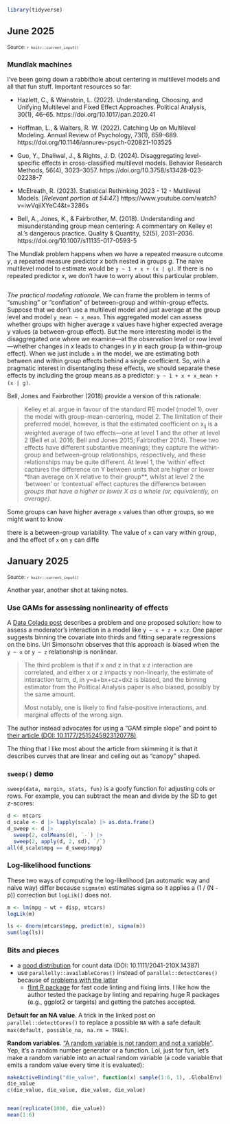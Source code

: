 <!--- Timestamp to trigger book rebuilds: `r Sys.time()` --->

```r
library(tidyverse)
```




## June 2025

<small>Source: <code>`r knitr::current_input()`</code></small>

### Mundlak machines

I've been going down a rabbithole about centering in multilevel models and all
that fun stuff. Important resources so far:

- Hazlett, C., & Wainstein, L. (2022). Understanding, Choosing, and Unifying Multilevel and Fixed Effect Approaches. Political Analysis, 30(1), 46–65. https://doi.org/10.1017/pan.2020.41

- Hoffman, L., & Walters, R. W. (2022). Catching Up on Multilevel Modeling. Annual Review of Psychology, 73(1), 659–689. https://doi.org/10.1146/annurev-psych-020821-103525

- Guo, Y., Dhaliwal, J., & Rights, J. D. (2024). Disaggregating level-specific effects in cross-classified multilevel models. Behavior Research Methods, 56(4), 3023–3057. https://doi.org/10.3758/s13428-023-02238-7

- McElreath, R. (2023). Statistical Rethinking 2023 - 12 - Multilevel Models. [*Relevant portion at 54:47.*] https://www.youtube.com/watch?v=iwVqiiXYeC4&t=3286s

- Bell, A., Jones, K., & Fairbrother, M. (2018). Understanding and misunderstanding group mean centering: A commentary on Kelley et al.’s dangerous practice. Quality & Quantity, 52(5), 2031–2036. https://doi.org/10.1007/s11135-017-0593-5

The Mundlak problem happens when we have a repeated measure outcome *y*, a
repeated measure predictor *x* both nested in groups *g*. The naive
multilevel model to estimate would be `y ~ 1 + x + (x | g)`. If there is
no repeated predictor *x*, we don't have to worry about this particular
problem. 


```r

```





*The practical modeling rationale*. We can frame the problem in terms of "smushing" or "conflation" of
between-group and within-group effects. Suppose that we don't use a
multilevel model and just average at the group level and model `y_mean ~
x_mean`. This aggregated model can assess whether groups with higher
average x values have higher expected average y values (a between-group
effect). But the more interesting model is the disaggregated one where
we examine---at the observation level or row level---whether changes in
*x* leads to changes in *y* in each group (a within-group effect). When
we just include `x` in the model, we are estimating both between and
within group effects behind a single coefficient. So, with a pragmatic
interest in disentangling these effects, we should separate these
effects by including the group means as a predictor: `y ~ 1 + x + x_mean
+ (x | g)`.

Bell, Jones and Fairbrother (2018) provide a version of this rationale:

> Kelley et al. argue in favour of the standard RE model (model 1), over the
model with group-mean-centering, model 2. The limitation of their preferred
model, however, is that the estimated coefficient on x<sub>ij</sub> is a
weighted average of two effects—one at level 1 and the other at level 2 (Bell et
al. 2016; Bell and Jones 2015; Fairbrother 2014). These two effects have
different substantive meanings; they capture the within-group and between-group
relationships, respectively, and these relationships may be quite different. At
level 1, the ‘within’ effect captures the difference on Y between units that are
higher or lower *than average on X relative to their group**, whilst at level 2
the ‘between’ or ‘contextual’ effect captures the difference between *groups
that have a higher or lower X as a whole (or, equivalently, on average)*.

Some groups can have higher average `x` values than other groups, so we might want to know 

there is a between-group variability. The value of `x` can vary within group, and the effect of `x` on `y` can diffe







## January 2025

<small>Source: <code>`r knitr::current_input()`</code></small>

Another year, another shot at taking notes.

### Use GAMs for assessing nonlinearity of effects

A [Data Colada post](https://datacolada.org/121) describes a problem and
one proposed solution: how to assess a moderator's interaction in a
model like `y ~ x + z + x:z`. One paper suggests binning the covariate
into thirds and fitting separate regressions on the bins. Uri Simonsohn
observes that this approach is biased when the `y ~ x` or `y ~ z`
relationship is nonlinear.

> The third problem is that if x and z in that x·z interaction are
> correlated, and either x or z impacts y non-linearly, the estimate of
> interaction term, d, in y=a+bx+cz+dxz is biased, and the binning
> estimator from the Political Analysis paper is also biased, possibly
> by the same amount.
> 
> Most notably, one is likely to find false-positive interactions, and
> marginal effects of the wrong sign.

The author instead advocates for using a "GAM simple slope" and point to
[their article
(DOI: 10.1177/2515245923120778)](https://urisohn.com/sohn_files/papers/interacting.pdf). 

The thing that I like most about the article from skimming it is that it
describes curves that are linear and ceiling out as "canopy" shaped.

### `sweep()` demo

`sweep(data, margin, stats, fun)` is a goofy function for adjusting cols
or rows. For example, you can subtract the mean and divide by the SD to
get *z*-scores:

```r
d <- mtcars
d_scale <- d |> lapply(scale) |> as.data.frame()
d_sweep <- d |> 
  sweep(2, colMeans(d), `-`) |> 
  sweep(2, apply(d, 2, sd), `/`)
all(d_scale$mpg == d_sweep$mpg)
```

### Log-likelihood functions

These two ways of computing the log-likelihood (an automatic way and
naive way) differ because `sigma(m)` estimates sigma so it applies a (1
/ (N - p)) correction but `logLik()` does not.

```r
m <- lm(mpg ~ wt + disp, mtcars)
logLik(m)

ls <- dnorm(mtcars$mpg, predict(m), sigma(m))
sum(log(ls))
```


### Bits and pieces

  - a [good
    distribution](https://besjournals.onlinelibrary.wiley.com/doi/full/10.1111/2041-210X.14387)
    for count data (DOI: 10.1111/2041-210X.14387)
  - use `parallelly::availableCores()` instead of
    `parallel::detectCores()` because of [problems with the
    latter](https://www.jottr.org/2022/12/05/avoid-detectcores/)
    - [flint R package](https://github.com/etiennebacher/flint) for fast
    code linting and fixing lints. I like how the author tested the
    package by linting and repairing huge R packages (e.g., ggplot2 or
    targets) and getting the patches accepted.


**Default for an NA value**. A trick in the linked post on
`parallel::detectCores()` to replace a possible `NA` with a safe
default: `max(default, possible_na, na.rm = TRUE)`.

**Random variables**. ["A random variable is not random and not a
variable"](https://youtu.be/KQHfOZHNZ3k). Yep, it's a random number
generator or a function. Lol, just for fun, let's make a random variable
into an actual random variable (a code variable that emits a random
value every time it is evaluated):

```r
makeActiveBinding("die_value", function(x) sample(1:6, 1), .GlobalEnv)
die_value
c(die_value, die_value, die_value, die_value)


mean(replicate(1000, die_value))
mean(1:6)
```

